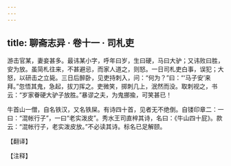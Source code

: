```yaml
---
---
---
```

title: 聊斋志异 · 卷十一 · 司札吏
---

游击官某，妻妾甚多。最讳某小字，呼年曰岁，生曰硬，马曰大驴；又讳败曰胜，安为放。虽简札往来，不甚避忌，而家人道之，则怒。一日司札吏白事，误犯；大怒，以研击之立毙。三日后醉卧，见吏持刺入，问：“何为？”曰：“‘马子安’来拜。”忽悟其鬼，急起，拔刀挥之。吏微笑，掷刺几上，泯然而没。取刺视之，书云：“岁家眷硬大驴子放胜。”暴谬之夫，为鬼挪揄，可笑甚已！

牛首山一僧，自名铁汉，又名铁屎。有诗四十首，见者无不绝倒。自镂印章二：一曰：“混帐行子”，一曰“老实泼皮”。秀水王司直梓其诗，名曰：《牛山四十屁》。款云：“混帐行子，老实泼皮放。”不必读其诗。标名已足解颐。

【翻译】

【注释】

